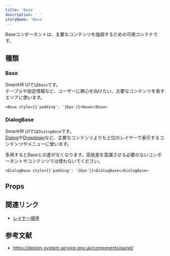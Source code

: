 ```yaml
---
title: 'Base'
description: ' '
storyName: 'Base'
---
```



<ComponentStory name="Base">
  Baseコンポーネントは、主要なコンテンツを強調するための可視コンテナです。
</ComponentStory>

## 種類

### Base
SmartHR UIでは`Base`です。  
テーブルや設定情報など、ユーザーに関心を向けたい、主要なコンテンツを表すエリアに使います。

```tsx editable codeBlock
<Base style={{'padding': '16px'}}>Base</Base>
```

### DialogBase
SmartHR UIでは`DialogBase`です。  
[Dialog](/products/components/dialog/)や[Dropdown](/products/components/dropdown/)など、主要なコンテンツよりも上位のレイヤーで表示するコンテンツやメニューに使います。

多用するとBaseとの差がなくなります。高低差を意識させる必要のないコンポーネントやコンテンツでは使わないでください。

```tsx editable codeBlock
<DialogBase style={{'padding': '16px'}}>DialogBase</DialogBase>
```


## Props

<ComponentPropsTable name="Base" showTitle />

<ComponentPropsTable name="DialogBase" showTitle />


## 関連リンク

* [レイヤー順序](/products/design-tokens/z-index/)


## 参考文献

* https://design-system.service.gov.uk/components/panel/
